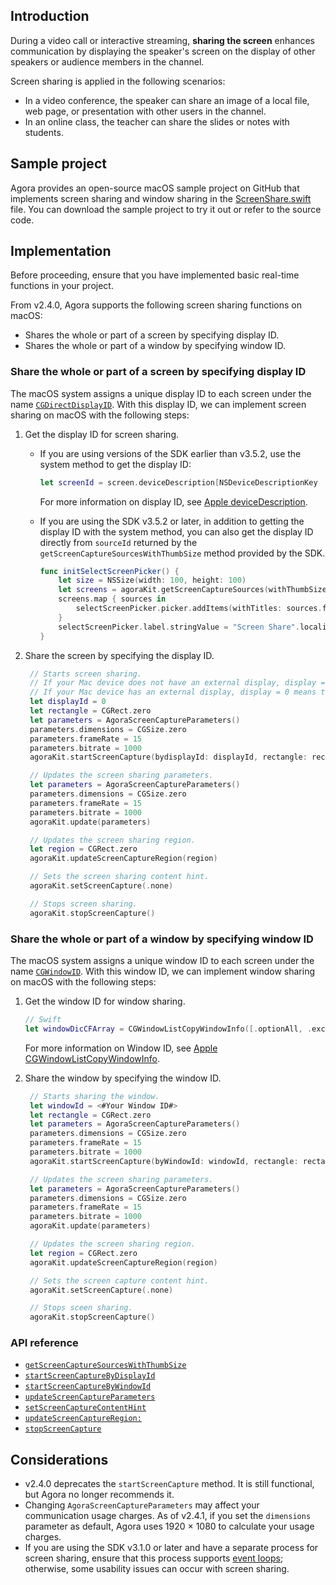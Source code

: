 <PlatformWrapper platform="macos">

## Introduction

During a video call or interactive streaming, **sharing the screen** enhances communication by displaying the speaker's screen on the display of other speakers or audience members in the channel.

Screen sharing is applied in the following scenarios:

- In a video conference, the speaker can share an image of a local file, web page, or presentation with other users in the channel.
- In an online class, the teacher can share the slides or notes with students.

## Sample project

Agora provides an open-source macOS sample project on GitHub that implements screen sharing and window sharing in the [ScreenShare.swift](https://github.com/AgoraIO/API-Examples/tree/legacy/macOS/APIExample/Examples/Advanced/ScreenShare) file. You can download the sample project to try it out or refer to the source code.

## Implementation

<div class="alert note">Before proceeding, ensure that you have implemented basic real-time functions in your project.</div>

From v2.4.0, Agora supports the following screen sharing functions on macOS:

- Shares the whole or part of a screen by specifying display ID.
- Shares the whole or part of a window by specifying window ID.

### Share the whole or part of a screen by specifying display ID

The macOS system assigns a unique display ID to each screen under the name [`CGDirectDisplayID`](https://developer.apple.com/documentation/coregraphics/cgdirectdisplayid). With this display ID, we can implement screen sharing on macOS with the following steps:

1. Get the display ID for screen sharing.

    - If you are using versions of the SDK earlier than v3.5.2, use the system method to get the display ID:

	    ```swift
	    let screenId = screen.deviceDescription[NSDeviceDescriptionKey  (rawValue: "NSScreenNumber")]
	    ```

        For more information on display ID, see [Apple deviceDescription](https://developer.apple.com/documentation/appkit/nsscreen/1388360-devicedescription).

    - If you are using the SDK v3.5.2 or later, in addition to getting the display ID with the system method, you can also get the display ID directly from `sourceId` returned by the `getScreenCaptureSourcesWithThumbSize` method provided by the SDK.

        ```swift
        func initSelectScreenPicker() {
            let size = NSSize(width: 100, height: 100)
            let screens = agoraKit.getScreenCaptureSources(withThumbSize: size, iconSize: size, includeScreen: true)
            screens.map { sources in
                selectScreenPicker.picker.addItems(withTitles: sources.filter{ $0.type == .screen }.map {"\($0.sourceName)(\($0.sourceId))"})
            }
            selectScreenPicker.label.stringValue = "Screen Share".localized
        }
        ```

2. Share the screen by specifying the display ID.

   ```swift
    // Starts screen sharing.
    // If your Mac device does not have an external display, display = 0 means the current Mac device screen is shared.
	// If your Mac device has an external display, display = 0 means the main display is shared. The default main display is the screen of your Mac device, but you can also set the external screen as the main display.
    let displayId = 0
    let rectangle = CGRect.zero
    let parameters = AgoraScreenCaptureParameters()
    parameters.dimensions = CGSize.zero
    parameters.frameRate = 15
    parameters.bitrate = 1000
    agoraKit.startScreenCapture(bydisplayId: displayId, rectangle: rectangle, parameters: parameters)

    // Updates the screen sharing parameters.
    let parameters = AgoraScreenCaptureParameters()
    parameters.dimensions = CGSize.zero
    parameters.frameRate = 15
    parameters.bitrate = 1000
    agoraKit.update(parameters)

    // Updates the screen sharing region.
    let region = CGRect.zero
    agoraKit.updateScreenCaptureRegion(region)

    // Sets the screen sharing content hint.
    agoraKit.setScreenCapture(.none)

    // Stops screen sharing.
    agoraKit.stopScreenCapture()

   ```


### Share the whole or part of a window by specifying window ID

The macOS system assigns a unique window ID to each screen under the name [`CGWindowID`](https://developer.apple.com/documentation/coregraphics/cgwindowid). With this window ID, we can implement window sharing on macOS with the following steps:

1. Get the window ID for window sharing.

    ```swift
    // Swift
    let windowDicCFArray = CGWindowListCopyWindowInfo([.optionAll, .excludeDesktopElements], 0)
    ```

   For more information on Window ID, see [Apple CGWindowListCopyWindowInfo](https://developer.apple.com/documentation/coregraphics/1455137-cgwindowlistcopywindowinfo).

2. Share the window by specifying the window ID.

   ```swift
    // Starts sharing the window.
    let windowId = <#Your Window ID#>
    let rectangle = CGRect.zero
    let parameters = AgoraScreenCaptureParameters()
    parameters.dimensions = CGSize.zero
    parameters.frameRate = 15
    parameters.bitrate = 1000
    agoraKit.startScreenCapture(byWindowId: windowId, rectangle: rectangle, parameters: parameters)

    // Updates the screen sharing parameters.
    let parameters = AgoraScreenCaptureParameters()
    parameters.dimensions = CGSize.zero
    parameters.frameRate = 15
    parameters.bitrate = 1000
    agoraKit.update(parameters)

    // Updates the screen sharing region.
    let region = CGRect.zero
    agoraKit.updateScreenCaptureRegion(region)

    // Sets the screen capture content hint.
    agoraKit.setScreenCapture(.none)

    // Stops sceen sharing.
    agoraKit.stopScreenCapture()
   ```


### API reference

* [`getScreenCaptureSourcesWithThumbSize`](https://api-ref.agora.io/en/video-sdk/macos/3.x/Classes/AgoraRtcEngineKit.html#//api/name/getScreenCaptureSourcesWithThumbSize:iconSize:includeScreen:)
* [`startScreenCaptureByDisplayId`](https://api-ref.agora.io/en/video-sdk/macos/3.x/Classes/AgoraRtcEngineKit.html#//api/name/startScreenCaptureByDisplayId:rectangle:parameters:)
* [`startScreenCaptureByWindowId`](https://api-ref.agora.io/en/video-sdk/macos/3.x/Classes/AgoraRtcEngineKit.html#//api/name/startScreenCaptureByWindowId:rectangle:parameters:)
* [`updateScreenCaptureParameters`](https://api-ref.agora.io/en/video-sdk/macos/3.x/Classes/AgoraRtcEngineKit.html#//api/name/updateScreenCaptureParameters:)
* [`setScreenCaptureContentHint`](https://api-ref.agora.io/en/video-sdk/macos/3.x/Classes/AgoraRtcEngineKit.html#//api/name/setScreenCaptureContentHint:)
* [`updateScreenCaptureRegion:`](https://api-ref.agora.io/en/video-sdk/macos/3.x/Classes/AgoraRtcEngineKit.html#//api/name/updateScreenCaptureRegion:)
* [`stopScreenCapture`](https://api-ref.agora.io/en/video-sdk/macos/3.x/Classes/AgoraRtcEngineKit.html#//api/name/stopScreenCapture)

## Considerations

- v2.4.0 deprecates the `startScreenCapture` method. It is still functional, but Agora no longer recommends it.
- Changing `AgoraScreenCaptureParameters` may affect your communication usage charges. As of v2.4.1, if you set the `dimensions` parameter as default, Agora uses 1920 × 1080 to calculate your usage charges.
- If you are using the SDK v3.1.0 or later and have a separate process for screen sharing, ensure that this process supports [event loops](https://developer.apple.com/documentation/appkit/nsapplication?language=objc); otherwise, some usability issues can occur with screen sharing.

</PlatformWrapper>